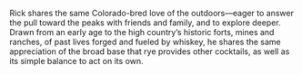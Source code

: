 Rick shares the same Colorado-bred love of the outdoors—eager to answer the pull toward the peaks with friends and family, and to explore deeper. Drawn from an early age to the high country’s historic forts, mines and ranches, of past lives forged and fueled by whiskey, he shares the same appreciation of the broad base that rye provides other cocktails, as well as its simple balance to act on its own. 